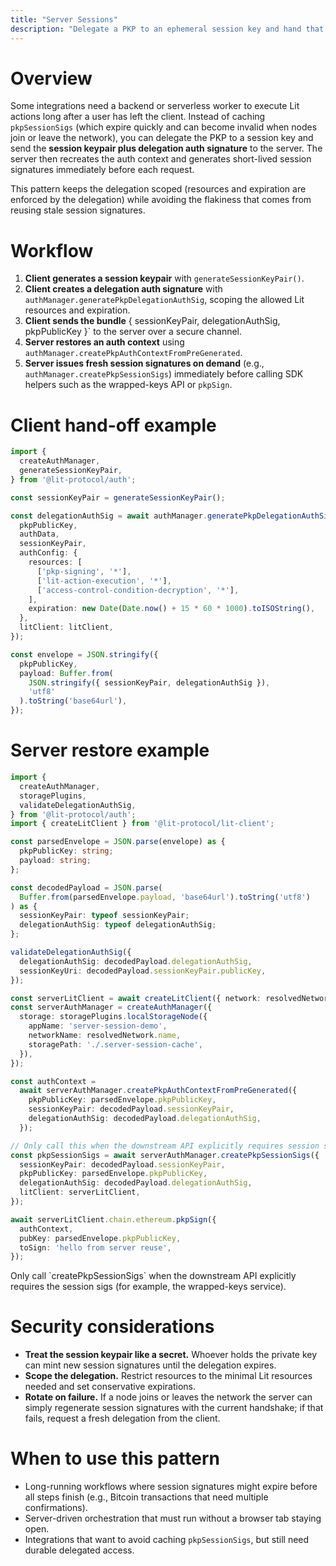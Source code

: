 ```yaml
---
title: "Server Sessions"
description: "Delegate a PKP to an ephemeral session key and hand that scoped capability to backend services that mint fresh session signatures on demand."
---
```


# Overview

Some integrations need a backend or serverless worker to execute Lit actions long after a user has left the client. Instead of caching `pkpSessionSigs` (which expire quickly and can become invalid when nodes join or leave the network), you can delegate the PKP to a session key and send the **session keypair plus delegation auth signature** to the server. The server then recreates the auth context and generates short-lived session signatures immediately before each request.

This pattern keeps the delegation scoped (resources and expiration are enforced by the delegation) while avoiding the flakiness that comes from reusing stale session signatures.

# Workflow

1. **Client generates a session keypair** with `generateSessionKeyPair()`.
2. **Client creates a delegation auth signature** with `authManager.generatePkpDelegationAuthSig`, scoping the allowed Lit resources and expiration.
3. **Client sends the bundle** { sessionKeyPair, delegationAuthSig, pkpPublicKey }` to the server over a secure channel.
4. **Server restores an auth context** using `authManager.createPkpAuthContextFromPreGenerated`.
5. **Server issues fresh session signatures on demand** (e.g., `authManager.createPkpSessionSigs`) immediately before calling SDK helpers such as the wrapped-keys API or `pkpSign`.

# Client hand-off example

```ts
import {
  createAuthManager,
  generateSessionKeyPair,
} from '@lit-protocol/auth';

const sessionKeyPair = generateSessionKeyPair();

const delegationAuthSig = await authManager.generatePkpDelegationAuthSig({
  pkpPublicKey,
  authData,
  sessionKeyPair,
  authConfig: {
    resources: [
      ['pkp-signing', '*'],
      ['lit-action-execution', '*'],
      ['access-control-condition-decryption', '*'],
    ],
    expiration: new Date(Date.now() + 15 * 60 * 1000).toISOString(),
  },
  litClient: litClient,
});

const envelope = JSON.stringify({
  pkpPublicKey,
  payload: Buffer.from(
    JSON.stringify({ sessionKeyPair, delegationAuthSig }),
    'utf8'
  ).toString('base64url'),
});
```

# Server restore example

```ts
import {
  createAuthManager,
  storagePlugins,
  validateDelegationAuthSig,
} from '@lit-protocol/auth';
import { createLitClient } from '@lit-protocol/lit-client';

const parsedEnvelope = JSON.parse(envelope) as {
  pkpPublicKey: string;
  payload: string;
};

const decodedPayload = JSON.parse(
  Buffer.from(parsedEnvelope.payload, 'base64url').toString('utf8')
) as {
  sessionKeyPair: typeof sessionKeyPair;
  delegationAuthSig: typeof delegationAuthSig;
};

validateDelegationAuthSig({
  delegationAuthSig: decodedPayload.delegationAuthSig,
  sessionKeyUri: decodedPayload.sessionKeyPair.publicKey,
});

const serverLitClient = await createLitClient({ network: resolvedNetwork });
const serverAuthManager = createAuthManager({
  storage: storagePlugins.localStorageNode({
    appName: 'server-session-demo',
    networkName: resolvedNetwork.name,
    storagePath: './.server-session-cache',
  }),
});

const authContext =
  await serverAuthManager.createPkpAuthContextFromPreGenerated({
    pkpPublicKey: parsedEnvelope.pkpPublicKey,
    sessionKeyPair: decodedPayload.sessionKeyPair,
    delegationAuthSig: decodedPayload.delegationAuthSig,
  });

// Only call this when the downstream API explicitly requires session sigs
const pkpSessionSigs = await serverAuthManager.createPkpSessionSigs({
  sessionKeyPair: decodedPayload.sessionKeyPair,
  pkpPublicKey: parsedEnvelope.pkpPublicKey,
  delegationAuthSig: decodedPayload.delegationAuthSig,
  litClient: serverLitClient,
});

await serverLitClient.chain.ethereum.pkpSign({
  authContext,
  pubKey: parsedEnvelope.pkpPublicKey,
  toSign: 'hello from server reuse',
});
```

<Note>
  Only call `createPkpSessionSigs` when the downstream API explicitly requires the session sigs (for example, the wrapped-keys service). 
</Note>

# Security considerations

- **Treat the session keypair like a secret.** Whoever holds the private key can mint new session signatures until the delegation expires.
- **Scope the delegation.** Restrict resources to the minimal Lit resources needed and set conservative expirations.
- **Rotate on failure.** If a node joins or leaves the network the server can simply regenerate session signatures with the current handshake; if that fails, request a fresh delegation from the client.

# When to use this pattern

- Long-running workflows where session signatures might expire before all steps finish (e.g., Bitcoin transactions that need multiple confirmations).
- Server-driven orchestration that must run without a browser tab staying open.
- Integrations that want to avoid caching `pkpSessionSigs`, but still need durable delegated access.
